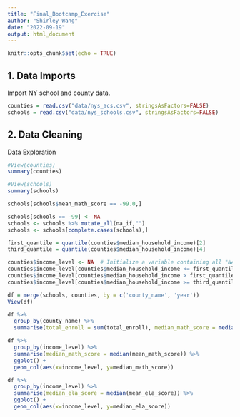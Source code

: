 ```yaml
---
title: "Final_Bootcamp_Exercise"
author: "Shirley Wang"
date: "2022-09-19"
output: html_document
---
```


```r
knitr::opts_chunk$set(echo = TRUE)
```

## 1. Data Imports
Import NY school and county data.

```r
counties = read.csv("data/nys_acs.csv", stringsAsFactors=FALSE)
schools = read.csv("data/nys_schools.csv", stringsAsFactors=FALSE)
```

## 2. Data Cleaning
Data Exploration
```r
#View(counties)
summary(counties)
```


```r
#View(schools)
summary(schools)
```


```r
schools[schools$mean_math_score == -99.0,]
```


```r
schools[schools == -99] <- NA
schools <- schools %>% mutate_all(na_if,"")
schools <- schools[complete.cases(schools),]
```

```r
first_quantile = quantile(counties$median_household_income)[2]
third_quantile = quantile(counties$median_household_income)[4]

counties$income_level <- NA  # Initialize a variable containing all "NA" values
counties$income_level[counties$median_household_income <= first_quantile] <- "Low"
counties$income_level[counties$median_household_income > first_quantile & counties$median_household_income < third_quantile] <- "Medium"
counties$income_level[counties$median_household_income >= third_quantile] <- "High"
```


```r
df = merge(schools, counties, by = c('county_name', 'year'))
View(df)
```

```r
df %>% 
  group_by(county_name) %>% 
  summarise(total_enroll = sum(total_enroll), median_math_score = median(mean_math_score), median_ela_score = median(mean_ela_score))
```

```r
df %>% 
  group_by(income_level) %>% 
  summarise(median_math_score = median(mean_math_score)) %>%
  ggplot() + 
  geom_col(aes(x=income_level, y=median_math_score)) 
```
```r
df %>% 
  group_by(income_level) %>% 
  summarise(median_ela_score = median(mean_ela_score)) %>%
  ggplot() + 
  geom_col(aes(x=income_level, y=median_ela_score)) 
```

